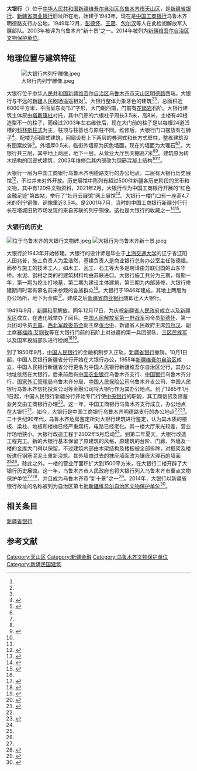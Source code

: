{{noteTA
|G1=Unit
}}
{{文物保护单位
|级别 = 省级文物保护单位
|名称 = 新疆省银行故址<br>{{lang|ug|شىنجاڭ ئۆلكىلىك بانكا}}
|子项 = 
|图片 = 位于乌鲁木齐的大银行.jpeg
|图片大小 = 
|说明 = 大银行
|省名 = 新疆维吾尔自治区
|市/县名 = 
|所在 = [[乌鲁木齐市|乌鲁木齐市]][[天山区|天山区]]
|坐标 =  {{Coord|43.7923|N|87.6187|E|display=inline}}
|分类 = 近现代重要史迹及代表性建筑
|时代 = 1943年
|编号 = 7-248
|登录 = 2014年3月13日
}}
{{maplink
|text = 大银行
|frame = yes
|zoom = 15
|frame-width = 220
|frame-height = 250
|frame-align = right
|type = point
|coord = {{Coord|43|47|27.6|N|87|37|04.37|E}}
|title = 大银行所在地
|description = 
}}
'''大银行'''（{{lang-ug|چوڭ بانكا|Chong Banka}}）位于[[中华人民共和国|中华人民共和国]][[新疆维吾尔自治区|新疆维吾尔自治区]][[乌鲁木齐市|乌鲁木齐市]][[天山区|天山区]]，是[[新疆省银行|新疆省银行]]、[[新疆省商业银行|新疆省商业银行]]旧址所在地，始建于1943年，现在是[[中国工商银行|中国工商银行]]乌鲁木齐明德路支行办公地。1949年12月，[[彭德怀|彭德怀]]、[[王震|王震]]、[[包尔汉|包尔汉]]等人在此检阅解放军入疆部队。2003年被评为乌鲁木齐“新十景”之一。2014年被列为[[新疆维吾尔自治区文物保护单位|新疆维吾尔自治区文物保护单位]]。

== 地理位置与建筑特征 ==
[[File:大银行内列宁雕像.jpeg|thumb]]

大银行位于[[中华人民共和国|中华人民共和国]][[新疆维吾尔自治区|新疆维吾尔自治区]][[乌鲁木齐市|乌鲁木齐市]][[天山区|天山区]][[明德路_(乌鲁木齐)|明德路]]西端。大银行与不远的[[新疆人民剧场|新疆人民剧场]]遥遥相对<ref name="乌晚"/>。大银行整体为象牙色的建筑<ref name="文物普查"/><ref name="乌晚"/>，总面积近6000平方米，平面呈东向“凹”字形，大门朝西南，门前有[[花岗岩|花岗岩]]石阶。大银行建筑主体原由[[托斯卡纳柱式|塔斯康柱]]衬托，其中门廊的六根柱子周长3.5米，高8米，主楼有40根造型不一的柱子，而经过2003年左右维修后，现在大门前的柱子是以每根24道凹槽的[[科林斯柱式|科林斯柱式]]为主，柱顶与柱基也与原柱不同。维修后，大银行门口摆放有石狮子<ref name="王倩">{{Cite thesis |degree=硕士 |title=城市记忆与建筑信码 ——以乌鲁木齐市为例 |author=王倩 |year=2017 |publisher=新疆大学 }}</ref>。配楼为回廊式建筑，回廊设有上下两层的券洞式和长方式壁柱，整栋建筑没有图案纹饰<ref name="大银行">{{cite journal |author1=吉力力 |author2=冯霞 |title=新疆第一座现代化金融大楼——“大银行” |journal=新疆钱币 |date=2002 |issue=01 |pages=42-43}}</ref>。外墙厚0.5米，临街外墙原为灰色墙面，现在的墙面为大理石<ref name="大银行"/><ref name="乌晚"/>。大银行共三层，其中地上两层，地下一层。从营业大厅到天棚高7米<ref name="文物普查"/><ref name="原址">{{cite journal |author1=蔡杰华 |title=新疆省银行原址 |journal=新疆钱币 |date=2013 |issue=03 |page=F0004}}</ref>。建筑原为砖木结构的回廊式建筑，2003年维修后其内部改为钢筋混凝土结构<ref name="文物普查"/><ref name="乌晚"/>。

大银行一层为中国工商银行乌鲁木齐明德路支行的办公地点，二层有大银行历史展馆<ref name="文物普查">{{cite book |editor=新疆维吾尔自治区文物局 |title=新疆维吾尔自治区第三次全国文物普查成果集：乌鲁木齐市卷克拉玛依市卷 |date=2011 |publisher=科学出版社 |isbn=978-7-03-032493-1 |pages=109}}</ref>，不过并未对外开放。历史展馆中陈列有超过500件新疆各历史阶段的货币和文物，其中有120件文物资料，2021年2月，大银行作为中国工商银行开展的“红色金融足迹”第四站，举行了“牡丹云展馆”网上展馆<ref>{{cite web |author1=欧阳昀 |author2=马小慧 |title=工商银行新疆分行正式启动“牡丹云展馆” |url=http://www.xj.chinanews.com/jingji/2021-02-25/detail-ihahzwpm7223429.shtml |website=中新网新疆新闻 |accessdate=2021-03-02 |date=2021-02-25}}</ref>。大银行一楼门口有一座高4.7米的列宁铜像，铜像重近3.5吨。是2001年7月，当时的中国工商银行新疆分行行长在塔城旧货市场发现的来自苏联的列宁铜像。这也是大银行的收藏之一<ref name="乌晚">{{cite news |author1=王素芬 |title=大银行 见证新疆金融过往 |work=乌鲁木齐晚报 |issue=2019年06月04日 |date=第B01版：一版}}</ref><ref>{{cite web |author1=贺霞 |title=乌鲁木齐“大银行”续写八十年中国金融史 |url=http://finance.ce.cn/bank/scroll/201106/27/t20110627_16595439.shtml |website=中国经济网 |accessdate=2021-03-02 |date=2011-06-27 |archive-date=2013-11-06 |archive-url=https://web.archive.org/web/20131106061127/http://finance.ce.cn/bank/scroll/201106/27/t20110627_16595439.shtml |dead-url=no }}</ref>。

=== 大银行的历史 ===
<!-- 注释: [[File:Six_billion_banknote_ROC.jpg|缩略图]] -->
[[File:位于乌鲁木齐的大银行文物碑.jpeg|thumb]]
[[File:大银行为乌鲁木齐新十景.jpeg|thumb]]

大银行於1943年开始修建。大银行的设计师是毕业于[[上海交通大学|上海交通大学]]的辽宁省辽阳人田兆普，施工负责人为孟浩然，基建负责人是商业银行总务办公室主任张德福。而参与施工的技术工人，如木工、瓦工、石工等大多是聘请由苏联归国的山东华桥。水泥、钢材之类的的建筑材料均由苏联进口。大银行施工共分为三期，每期一年，第一期为挖土打地基，第二期为建设主体建筑，第三期为内部装修，大银行修建期间时常有慕名前来参观的各族群众<ref name="大银行"/>。大银行于1946年建成，其地上两层为办公场所，地下为金库<ref name="十一">{{cite journal |author1=尔冬强 |title=凝固的乐章——中国工商银行历史建筑回眸(十一) |journal=中国城市金融 |date=2006 |issue=11 |pages=62-63}}</ref>。建成之后[[新疆省商业银行|新疆省商业银行]]随即迁入大银行。

1949年9月，[[新疆和平解放|新疆和平解放]]。同年12月17日，为庆祝[[新疆省人民政府|新疆省人民政府]]成立以及[[新疆军区|新疆军区]]成立，在迪化城举办了阅兵。[[中国人民解放军第一野战军|中国人民解放军第一野战军]]司令员[[彭德怀|彭德怀]]、第一兵团司令员[[王震|王震]]、[[西北军政委员会|西北军政委员会]]副主席[[张治中|张治中]]、新疆省人民政府主席[[包尔汉|包尔汉]]、副主席[[赛福鼎·艾则孜|赛福鼎·艾则孜]]等在大银行门前的石阶上对进疆的第一兵团部队、[[三区民族军|三区民族军]]以及国军投誠部队进行检阅<ref>{{cite news |author1=王雪迎 |title=南门大银行石阶 定格新疆和平解放 |work=中国青年报 |issue=04版 |date=2021-02-03}}</ref><ref name="有个">{{cite journal |author1=袁长清 |title=新疆有个“大银行” |journal=中国城市金融 |date=2004 |issue=01 |pages=40-43}}</ref>。

到了1950年9月，[[中国人民银行|中国人民银行]]的金融机制步入正轨，[[新疆省银行|新疆省银行]]撤销。10月1日起，中国人民银行新疆省分行开始在大银行办公，1955年[[新疆维吾尔自治区|新疆维吾尔自治区]]成立，中国人民银行新疆省分行更名为中国人民银行新疆维吾尔自治区分行，其办公地址依然在大银行。后来前后有[[中国农业银行|中国农业银行]]乌鲁木齐支行、[[中国银行|中国银行]]乌鲁木齐分行、[[国家外汇管理局|国家外汇管理局]]乌鲁木齐分局、[[中国人民保险公司|中国人民保险公司]]乌鲁木齐支公司、中国人民银行乌鲁木齐信托投资公司等金融公司将大银行作为其办公地点。到了1985年1月1日起，中国人民银行新疆分行开始专门行使[[中央银行|中央银行]]的职能，其工商信贷及储蓄业务交由工商银行办理<ref name="金融志">{{cite book |editor=新疆维吾尔自治区地方志编纂委员会; 《新疆通志·金融志》编纂委员会 |title=新疆通志（第五十九卷）·金融志 |date=1994 |publisher=新疆人民出版社 |isbn=7-228-03203-9 |page=22-24, 78}}</ref>。这一年，中国工商银行乌鲁木齐支行成立，办公地点在大银行<ref>{{cite news |author1=欧阳昀 |author2=田江山 |title=从机构名称变化看工行改革发展 |work=新疆日报 |issue=A05版·要闻 |date=2018年11月20日}}</ref>。如今，大银行是中国工商银行乌鲁木齐明德路支行的办公地点<ref name="金融志"/><ref name="原址">{{cite journal |author1=蔡杰华 |title=新疆省银行原址 |journal=新疆钱币 |date=2013 |issue=03 |page=F0004}}</ref>。二十世纪90年代，乌鲁木齐危房鉴定所对大银行建筑进行鉴定，认为其木质的楼板、梁柱、地板和楼梯已经严重腐朽，电路已经老化。其一楼大厅采光较差，营业厅场地狭小。大银行改造工程于2002年5月启动<ref name="年鉴"/>。到第二年夏天，大银行改造工程完工。新的大银行基本保留了原建筑的风格，原建筑的台阶、门廊、外墙及一楼的金库大门得以保留。不过建筑内部由木架结构及楼板被全部拆除，对框架及楼板进行钢筋混泥土重新浇筑。其外墙由过去的抹灰墙面改为镶嵌大理石的墙面<ref name="王倩"/><ref name="有个"/>。除此之外，一楼的营业厅面积扩大到1500平方米，在大银行二楼开辟了大银行历史展馆。这一年，乌鲁木齐市人民政府也将大银行列入乌鲁木齐市重点文物保护单位<ref name="有个"/><ref>{{cite news |author1=王素芬 |title=大银行 |work=乌鲁木齐晚报 |issue=2020年11月12日 |date=第B01版：一版}}</ref>，并且成为乌鲁木齐市“新十景”之一<ref name="年鉴">{{cite book |author1=雪克莱提·扎克尔 |editor=乌鲁木齐市党史地方志编纂委员会 |title=乌鲁木齐年鉴:2004 |date=2004 |isbn=7-228-09219-8 |page=179, 200-201}}</ref>。2014年，大银行以新疆省银行故址的名称被列为自治区第七批[[新疆维吾尔自治区文物保护单位|新疆维吾尔自治区文物保护单位]]<ref>{{cite web |title=关于公布第七批自治区级文物保护单位的通知 |url=http://www.xinjiang.gov.cn/xinjiang/fgwjx/201406/300b0fea07cb4e0ea1e00515ce3c6814.shtml |website=新疆维吾尔自治区人民政府 |accessdate=2021-03-02 |date=2014-03-13}}</ref>。
== 相关条目 ==
[[新疆省银行|新疆省银行]]

== 参考文献 ==
{{reflist|30em}}
{{乌鲁木齐新十景}}

{{乌鲁木齐文物保护单位}}
[[Category:天山区|Category:天山区]]
[[Category:新疆金融|Category:新疆金融]]
[[Category:乌鲁木齐文物保护单位|Category:乌鲁木齐文物保护单位]]
[[Category:新疆民国建筑|Category:新疆民国建筑]]